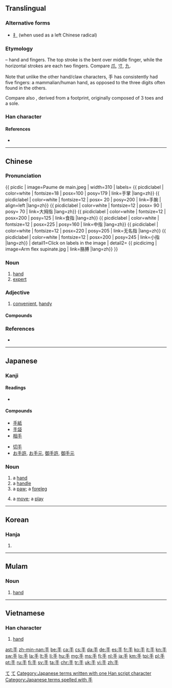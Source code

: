 {{also|爪|寸}}
==Translingual==
{{stroke order|strokes=4}}
{{stroke order|type=animate}}

===Alternative forms===
* [[扌]] (when used as a left Chinese radical)

===Etymology===
{{liushu|p}} – hand and fingers. The top stroke is the bent over middle finger, while the horizontal strokes are each two fingers. Compare [[爪]], [[寸]], [[九]].

Note that unlike the other hand/claw characters, 手 has consistently had five fingers: a mammalian/human hand, as opposed to the three digits often found in the others.

Compare also {{term|止||foot|sc=Hani}}, derived from a footprint, originally composed of 3 toes and a sole.

{{Han etyl}}

===Han character===
{{Han char|rn=64|rad=手|as=00|sn=4|four=2050<sub>0</sub>|canj=手 (Q)}}

====References====
* {{Han ref|kx=0416.280|dkj=11768|dj=0762.090|hdz=31824.010|uh=624B|ud=25163|bh=A4E2|bd=42210}}

----

==Chinese==
{{zh-hanzi-box|[[手]]}}

===Pronunciation===
{{zh-pron
|m=shǒu
|c=sau2
|h=pfs=sú
|mn=chhiú/siú
|mn_note=siú is literary
|ma=y
|mmn=Taiwanese-The_Consonant_chh.ogg
|w=2seu
|mc=y
|oc=y
|cat=n,adj
}}

{{ picdic
| image=Paume de main.jpeg
| width=310
| labels=
{{ picdiclabel | color=white | fontsize=18 | posx=100 | posy=179 | link=手掌 |lang=zh}}
{{ picdiclabel | color=white | fontsize=12 | posx= 20 | posy=200 | link=手腕 | align=left |lang=zh}}
{{ picdiclabel | color=white | fontsize=12 | posx= 90 | posy= 70 | link=大拇指 |lang=zh}}
{{ picdiclabel | color=white | fontsize=12 | posx=200 | posy=125 | link=食指 |lang=zh}}
{{ picdiclabel | color=white | fontsize=12 | posx=225 | posy=160 | link=中指 |lang=zh}}
{{ picdiclabel | color=white | fontsize=12 | posx=220 | posy=205 | link=无名指 |lang=zh}}
{{ picdiclabel | color=white | fontsize=12 | posx=200 | posy=245 | link=小指 |lang=zh}}
| detail1=Click on labels in the image
| detail2=
{{ picdicimg | image=Arm flex supinate.jpg | link=胳膊 |lang=zh}}
}}

===Noun===
{{zh-noun}}

# [[hand]]
# [[expert]]
#: {{zh-l|高手}}

===Adjective===
{{zh-adj}}

# [[convenient]], [[handy]]
#: {{zh-l|手機/手机}}
#: {{zh-l|手冊}}

====Compounds====
{{der2
| [[手巴掌]], [[手巴掌儿]]
| [[手把手]], [[手把手儿]]
| [[手板]]
| [[手板儿]]
| [[手板係肉，手背又係肉]], [[手板係肉，手背亦係肉]]
| [[手板眼見工夫]]
| [[手板堂]]
| [[手膀]]
| [[手背]]
| [[手笔]], [[手筆]]
| [[手臂]] arm
| [[手边]], [[手边儿]]
| [[手表]]
| [[手柄]]
| [[手脖子]]
| [[手不释卷]]
| [[手册]]
| [[手抄]]
| [[手创]]
| [[手戳]], [[手戳儿]]
| [[手搭凉棚]], [[手打遮阳]]
| [[手到病除]]
| [[手到擒来]]
| [[手底下]]
| [[手电]], [[手电筒]]
| [[手段]]
| [[手法]]
| [[手风琴]]
| [[手感]]
| [[手高手低]]
| [[手稿]]
| [[手工]]
| [[手工业]]
| [[手工艺]]
| [[手硬]]
| [[手鈪]]
| [[手黑]]
| [[手狠]]
| [[手机]]
| [[手疾眼快]]
| [[手记]]
| [[手迹]]
| [[手简]]
| [[手脚]]
| [[手巾]]
| [[手紧]]
| [[手劲]], [[手劲儿]]
| [[手卷]]
| [[手绢]], [[手绢儿]]
| [[手铐]]
| [[手扣]]
| [[手快]]
| [[手辣]]
| [[手雷]]
| [[手力]]
| [[手里]]
| [[手令]]
| [[手榴弹]]
| [[手笼]]
| [[手炉]]
| [[手慢]]
| [[手忙脚乱]]
| [[手面]]
| [[手模]]
{{mid2}}
| [[手帕]]
| [[手气]]
| [[手枪]]
| [[手巧]]
| [[手勤]]
| [[手轻]]
| [[手球]]
| [[手软]], [[手軟]]
| [[手松]]
| [[手生]]
| [[手势]], [[手勢]]
| [[手书]]
| [[手术]], [[手術]]
| [[手提]]
| [[手谈]]
| [[手套]], [[手套儿]]
| [[手腕子]]
| [[手无寸铁]]
| [[手无缚鸡之力]]
| [[手舞足蹈]]
| [[手下]]
| [[手下人]]
| [[手相]]
| [[手携手]]
| [[手写]]
| [[手写体]]
| [[手心]]
| [[手续]], [[手續]]
| [[手癣]]
| [[手眼]]
| [[手痒]]
| [[手艺]]
| [[手淫]]
| [[手印]], [[手印儿]]
| [[手语]], [[手語]]
| [[手谕]]
| [[手足]]
| [[手足无措]]
| [[手札]]
| [[手閘]], [[手闸]]
| [[手掌]]
| [[手杖]]
| [[手纸]]
| [[手指]]
| [[手指甲]]
| [[手指头]]
| [[手指头肚儿]]
| [[手指字母]]
| [[手制动]]
| [[手重]]
| [[手肘]]
| [[手拙]]
| [[手镯]]
| [[手膀]]
| [[佛手瓜]]
| [[捕手]]
| [[手冊]]
| [[擺手]]
| [[單手]]
| [[二手貨]]
| [[满手]]
}}

===References===
* {{cite web
| url = http://www.mdbg.net/chindict/chindict.php?page=worddict&wdrst=0&wdqb=手
| title = 手
| work = MDBG English to Chinese dictionary ( Based on CC-CEDICT )
| language = Mandarin/English
| accessdate = 2014-02-14}}

{{zh-cat|Beginning|Anatomy}}

----

==Japanese==
{{attention|ja|missing the sense as a suffix meaning [[-er]] as in [[運転手]]}}
===Kanji===
{{ja-kanji|grade=1|rs=手00}}

====Readings====
* {{ja-readings
|goon=[[しゅ]] (shu)
|kanon=[[しゅう]] (shū)
|kun=[[て]] (te), [[てずから]] (tezukara)}}

====Compounds====
{{top2}}
* [[手紙]]
* [[手袋]]
* [[相手]]
{{mid2}}
* [[切手]]
* [[お手許]], [[お手元]], [[御手許]], [[御手元]]
{{bottom}}

===Noun===
{{ja-noun|て}}

# a [[hand]]
# a [[handle]]
# a [[paw]]; a [[foreleg]]
# {{context|board games|lang=ja}} a [[move]]; a [[play]]

[[Category:1000 Japanese basic words|て]]
[[Category:ja:Anatomy|て]]
[[Category:Japanese terms written with one Han script character]]
[[Category:Japanese terms spelled with 手]]

----

==Korean==

===Hanja===
{{ko-hanja|hangeul=수|eumhun=손|mr=su|y=swu}}

# {{defn|lang=ko|sort=手00}}


----

==Mulam==

===Noun===
{{head|mlm|noun|tr=nja2}}

# [[hand]]

----

==Vietnamese==

===Han character===
{{vi-hantu|[[trì]]<!--This reading only appears in vi:Wiktionary-->, [[thủ]]|rs=手00}}

# [[hand]]

[[Category:CJKV radicals| ]]

[[ast:手]]
[[zh-min-nan:手]]
[[be:手]]
[[ca:手]]
[[cs:手]]
[[da:手]]
[[de:手]]
[[es:手]]
[[fr:手]]
[[ko:手]]
[[it:手]]
[[kn:手]]
[[sw:手]]
[[lo:手]]
[[la:手]]
[[lt:手]]
[[li:手]]
[[hu:手]]
[[mg:手]]
[[ms:手]]
[[fj:手]]
[[nl:手]]
[[ja:手]]
[[km:手]]
[[tpi:手]]
[[pl:手]]
[[pt:手]]
[[ru:手]]
[[fi:手]]
[[sv:手]]
[[ta:手]]
[[chr:手]]
[[tr:手]]
[[uk:手]]
[[vi:手]]
[[zh:手]]